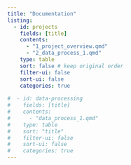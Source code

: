 ```yaml
---
title: "Documentation"
listing:
  - id: projects
    fields: [title]
    contents: 
      - "1_project_overview.qmd"
      - "2_data_process_1.qmd"
    type: table
    sort: false # keep original order
    filter-ui: false
    sort-ui: false
    categories: true
    
#  - id: data-processing
#    fields: [title]
#    contents: 
#      - "data_process_1.qmd"
#    type: table
#    sort: "title"
#    filter-ui: false
#    sort-ui: false
#    categories: true
---
```


::: {#projects}
:::
